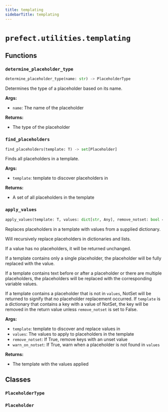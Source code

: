 ```yaml
---
title: templating
sidebarTitle: templating
---
```


# `prefect.utilities.templating`

## Functions

### `determine_placeholder_type` <sup><a href="https://github.com/PrefectHQ/prefect/blob/main/src/prefect/utilities/templating.py#L52" target="_blank"><Icon icon="github" size="14" /></a></sup>

```python
determine_placeholder_type(name: str) -> PlaceholderType
```


Determines the type of a placeholder based on its name.

**Args:**
- `name`: The name of the placeholder

**Returns:**
- The type of the placeholder


### `find_placeholders` <sup><a href="https://github.com/PrefectHQ/prefect/blob/main/src/prefect/utilities/templating.py#L72" target="_blank"><Icon icon="github" size="14" /></a></sup>

```python
find_placeholders(template: T) -> set[Placeholder]
```


Finds all placeholders in a template.

**Args:**
- `template`: template to discover placeholders in

**Returns:**
- A set of all placeholders in the template


### `apply_values` <sup><a href="https://github.com/PrefectHQ/prefect/blob/main/src/prefect/utilities/templating.py#L126" target="_blank"><Icon icon="github" size="14" /></a></sup>

```python
apply_values(template: T, values: dict[str, Any], remove_notset: bool = True, warn_on_notset: bool = False) -> Union[T, type[NotSet]]
```


Replaces placeholders in a template with values from a supplied dictionary.

Will recursively replace placeholders in dictionaries and lists.

If a value has no placeholders, it will be returned unchanged.

If a template contains only a single placeholder, the placeholder will be
fully replaced with the value.

If a template contains text before or after a placeholder or there are
multiple placeholders, the placeholders will be replaced with the
corresponding variable values.

If a template contains a placeholder that is not in `values`, NotSet will
be returned to signify that no placeholder replacement occurred. If
`template` is a dictionary that contains a key with a value of NotSet,
the key will be removed in the return value unless `remove_notset` is set to False.

**Args:**
- `template`: template to discover and replace values in
- `values`: The values to apply to placeholders in the template
- `remove_notset`: If True, remove keys with an unset value
- `warn_on_notset`: If True, warn when a placeholder is not found in `values`

**Returns:**
- The template with the values applied


## Classes

### `PlaceholderType` <sup><a href="https://github.com/PrefectHQ/prefect/blob/main/src/prefect/utilities/templating.py#L39" target="_blank"><Icon icon="github" size="14" /></a></sup>

### `Placeholder` <sup><a href="https://github.com/PrefectHQ/prefect/blob/main/src/prefect/utilities/templating.py#L46" target="_blank"><Icon icon="github" size="14" /></a></sup>
